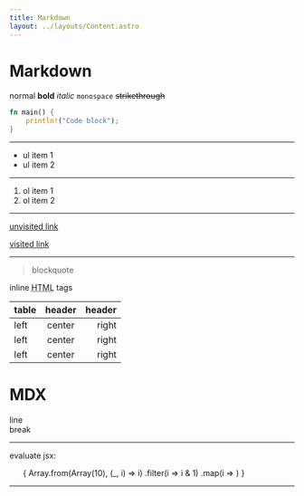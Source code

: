 ```yaml
---
title: Markdown
layout: ../layouts/Content.astro
---
```


# Markdown

normal **bold** _italic_ `monospace` ~~strikethrough~~


```rs
fn main() {
    println!("Code block");
}
```

---

- ul item 1
- ul item 2

---

1. ol item 1
1. ol item 2

---

[unvisited link](unvisited)

[visited link](.)

---

> blockquote

inline <abbr title="Hypertext Markup Language">HTML</abbr> tags

| table | header | header |
|-|:-:|-:|
| left  | center | right |
| left  | center | right |
| left  | center | right |


# MDX

line\
break

---


evaluate jsx:

<ul>
{
Array.from(Array(10), (_, i) => i)
    .filter(i => i & 1)
    .map(i => <Item i={i} />)
}
</ul>

---
